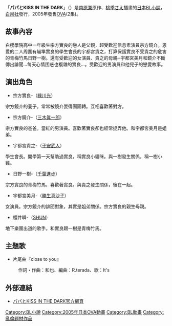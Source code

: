 「'''パパとKISS IN THE DARK'''」（{{lang|ja|パパとキス・イン・ザ・ダーク}}）是[[南原兼|南原兼]]原作、[[桃季さえ|桃季さえ]]插畫的[[日本|日本]][[BL_(和製英語)|BL]][[小說|小說]]，[[白泉社|白泉社]]發行，2005年發售[[OVA|OVA]](2集)。

== 故事內容 ==
白櫻學院高中一年級生宗方實良的戀人是父親，超受歡迎信息素演員宗方鏡介。恩愛的二人周圍有瞄準實良的學生會長的宇都宮貴之，打算保護實良不受貴之的危害的青梅竹馬日野一樹。還有受歡迎的女演員、貴之的母親─宇都宮美月和鏡介不斷傳出誹聞…每天心情困惑也複雜的實良…。受歡迎的男演員和他兒子的戀愛故事。

== 演出角色 ==
*宗方實良-（[[綠川光|綠川光]]）
宗方鏡介的養子。常常被鏡介耍得團團轉。互相喜歡著對方。
*宗方鏡介-（[[三木眞一郎|三木眞一郎]]）
宗方實良的爸爸。當紅的男演員。喜歡著實良卻也經常捉弄他。和宇都宮美月是姐弟。
*宇都宮貴之-（[[子安武人|子安武人]]）
學生會長。開學第一天幫助過實良，稱實良小貓咪。與一樹發生關係，稱一樹小雞。
*日野一樹-（[[千葉進步|千葉進步]]）
宗方實良的青梅竹馬，喜歡著實良。與貴之發生關係，後在一起。
*宇都宮美月-（[[勝生真沙子|勝生真沙子]]）
女演員。宗方鏡介的誹聞對象，其實是姐弟關係。宗方實良的親生母親。
*櫻井瞬-（[[SHUN|SHUN]]）
地下樂團出道的歌手。和實良跟一樹是青梅竹馬。

== 主題歌 ==
*片尾曲『close to you』
: 作詞・作曲：和也、編曲：R.terada、歌：It's

== 外部連結 ==
*{{Ja icon}}[https://web.archive.org/web/20080215005754/http://www.hakusensha.co.jp/ova/papa/ パパとKISS IN THE DARK官方網頁]

{{DEFAULTSORT:Papa to Kiss in the Dark}}
[[Category:BL小說|Category:BL小說]]
[[Category:2005年日本OVA動畫|Category:2005年日本OVA動畫]]
[[Category:BL動畫|Category:BL動畫]]
[[Category:亂倫題材作品|Category:亂倫題材作品]]


{{ACG-stub}}